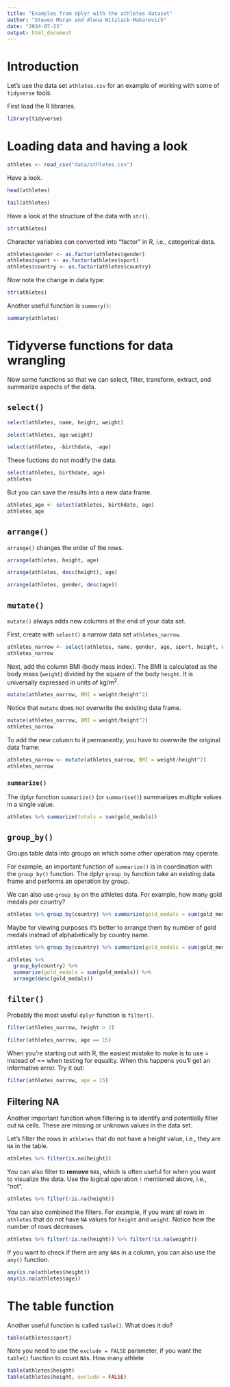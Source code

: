 ```yaml
---
title: "Examples from dplyr with the athletes dataset"
author: "Steven Moran and Alena Witzlack-Makarevich"
date: "2024-07-23"
output: html_document
---
```


# Introduction

Let's use the data set `athletes.csv` for an example of working with some of `tidyverse` tools. 

First load the R libraries.

```r
library(tidyverse)
```

# Loading data and having a look

```r
athletes <- read_csv("data/athletes.csv")
```

Have a look.

```r
head(athletes)
```

```r
tail(athletes)
```

Have a look at the structure of the data with `str()`.

```r
str(athletes)
```

Character variables can converted into "factor" in R, i.e., categorical data.

```r
athletes$gender <- as.factor(athletes$gender)
athletes$sport <- as.factor(athletes$sport)
athletes$country <- as.factor(athletes$country)
```

Now note the change in data type:

```r
str(athletes)
```

Another useful function is `summary()`:

```r
summary(athletes)
```


# Tidyverse functions for data wrangling

Now some functions so that we can select, filter, transform, extract, and summarize aspects of the data.

## `select()`

```r
select(athletes, name, height, weight)
```

```r
select(athletes, age:weight)
```

```r
select(athletes, -birthdate, -age)
```

These fuctions do not modify the data.

```r
select(athletes, birthdate, age)
athletes
```

But you can save the results into a new data frame.

```r
athletes_age <- select(athletes, birthdate, age)
athletes_age
```

## `arrange()`

`arrange()` changes the order of the rows.

```r
arrange(athletes, height, age)
```

```r
arrange(athletes, desc(height), age)
```

```r
arrange(athletes, gender, desc(age))
```


## `mutate()`

`mutate()` always adds new columns at the end of your data set.

First, create with `select()` a narrow data set `athletes_narrow`.

```r
athletes_narrow <- select(athletes, name, gender, age, sport, height, weight)
athletes_narrow
```

Next, add the column BMI (body mass index). The BMI is calculated as the body mass (`weight`) divided by the square of the body `height`. It is universally expressed in units of kg/m^2^. 

```r
mutate(athletes_narrow, BMI = weight/height^2)
```

Notice that `mutate` does not overwrite the existing data frame.

```r
mutate(athletes_narrow, BMI = weight/height^2)
athletes_narrow
```

To add the new column to it permanently, you have to overwrite the original data frame:

```r
athletes_narrow <- mutate(athletes_narrow, BMI = weight/height^2)
athletes_narrow
```


### `summarize()`

The dplyr function `summarize()` (or `summarise()`) summarizes multiple values in a single value.

```r
athletes %>% summarize(totals = sum(gold_medals))
```

## `group_by()`

Groups table data into groups on which some other operation may operate.

For example, an important function of `summarize()` is in coordination with the `group_by()` function. The dplyr `group_by` function take an existing data frame and performs an operation by group.

We can also use `group_by` on the athletes data. For example, how many gold medals per country?

```r
athletes %>% group_by(country) %>% summarize(gold_medals = sum(gold_medals))
```

Maybe for viewing purposes it's better to arrange them by number of gold medals instead of alphabetically by country name.

```r
athletes %>% group_by(country) %>% summarize(gold_medals = sum(gold_medals)) %>% arrange(desc(gold_medals))
```

```r
athletes %>% 
  group_by(country) %>% 
  summarize(gold_medals = sum(gold_medals)) %>% 
  arrange(desc(gold_medals))
```

## `filter()`

Probably the most useful `dplyr` function is `filter()`.
```r
filter(athletes_narrow, height > 2)
```

```r
filter(athletes_narrow, age == 15)
```

When you’re starting out with R, the easiest mistake to make is to use = instead of == when testing for equality. When this happens you’ll get an informative error. Try it out:

```r
filter(athletes_narrow, age = 15)
```


## Filtering NA

Another important function when filtering is to identify and potentially filter out `NA` cells. These are missing or unknown values in the data set. 

Let's filter the rows in `athletes` that do not have a height value, i.e., they are `NA` in the table.

```r
athletes %>% filter(is.na(height))
```

You can also filter to **remove** `NA`s, which is often useful for when you want to visualize the data. Use the logical operation `!` mentioned above, i.e., "not".

```r
athletes %>% filter(!is.na(height))
```

You can also combined the filters. For example, if you want all rows in `athletes` that do not have `NA` values for `height` and `weight`. Notice how the number of rows decreases.

```r
athletes %>% filter(!is.na(height)) %>% filter(!is.na(weight))
```

If you want to check if there are any `NA`s in a column, you can also use the `any()` function.

```r
any(is.na(athletes$height))
any(is.na(athletes$age))
```


# The table function

Another useful function is called `table()`. What does it do?

```r
table(athletes$sport)
```

Note you need to use the `exclude = FALSE` parameter, if you want the `table()` function to count `NA`s. How many athlete

```r
table(athletes$height)
table(athletes$height, exclude = FALSE)
```
